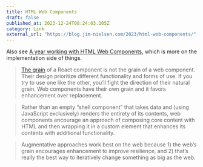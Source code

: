 ```yaml
---
title: HTML Web Components
draft: false
published_at: 2023-12-24T08:24:03.105Z
category: Link
external_url: "https://blog.jim-nielsen.com/2023/html-web-components/"
---
```


Also see [A year working with HTML Web Components](/blog/hawkticehurst-html-web-components), which is more on the implementation side of things.

> [The grain](https://frankchimero.com/blog/2015/the-webs-grain/) of a React component is not the grain of a web component. Their design prioritize different functionality and forms of use. If you try to use one like the other, you’ll fight the direction of their natural grain. Web components have their own grain and it favors enhancement over replacement.

> Rather than an empty “shell component” that takes data and (using JavaScript exclusively) renders the entirety of its contents, web components encourage an approach of composing core content with HTML and then wrapping it in a custom element that enhances its contents with additional functionality.

> Augmentative approaches work best on the web because 1) the web’s grain encourages enhancement to improve resilience, and 2) that’s really the best way to iteratively change something as big as the web.
